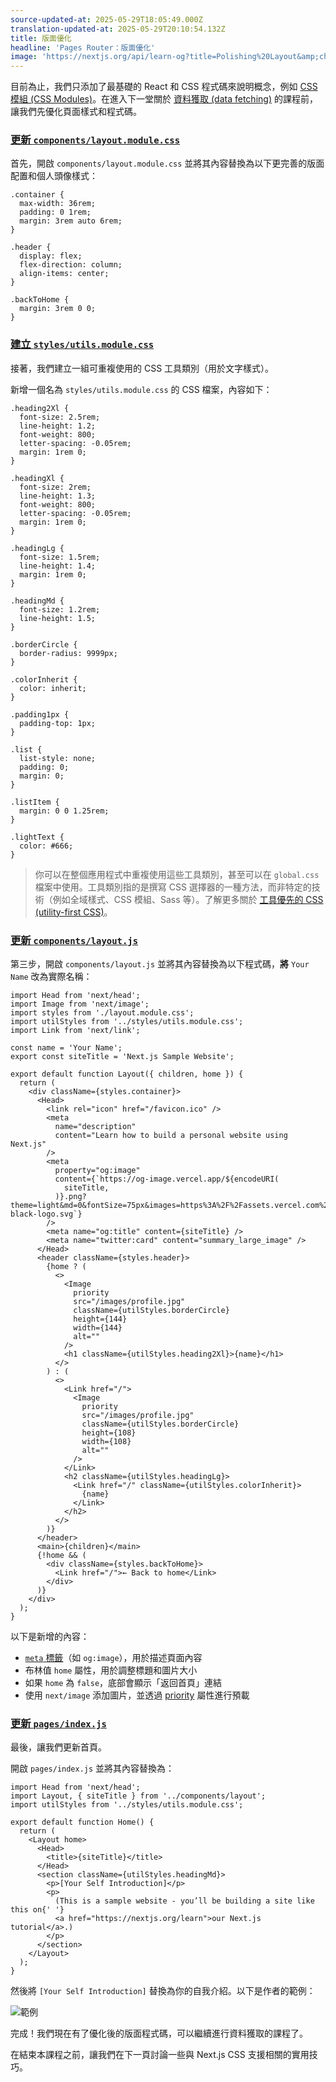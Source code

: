 ```yaml
---
source-updated-at: 2025-05-29T18:05:49.000Z
translation-updated-at: 2025-05-29T20:10:54.132Z
title: 版面優化
headline: 'Pages Router：版面優化'
image: 'https://nextjs.org/api/learn-og?title=Polishing%20Layout&amp;chapter=17'
---
```


目前為止，我們只添加了最基礎的 React 和 CSS 程式碼來說明概念，例如 [CSS 模組 (CSS Modules)](/docs/basic-features/built-in-css-support#adding-component-level-css)。在進入下一堂關於 [資料獲取 (data fetching)](/docs/basic-features/data-fetching) 的課程前，讓我們先優化頁面樣式和程式碼。

### [更新 `components/layout.module.css`](#update-componentslayoutmodulecss)

首先，開啟 `components/layout.module.css` 並將其內容替換為以下更完善的版面配置和個人頭像樣式：

```
.container {
  max-width: 36rem;
  padding: 0 1rem;
  margin: 3rem auto 6rem;
}
 
.header {
  display: flex;
  flex-direction: column;
  align-items: center;
}
 
.backToHome {
  margin: 3rem 0 0;
}
```

### [建立 `styles/utils.module.css`](#create-stylesutilsmodulecss)

接著，我們建立一組可重複使用的 CSS 工具類別（用於文字樣式）。

新增一個名為 `styles/utils.module.css` 的 CSS 檔案，內容如下：

```
.heading2Xl {
  font-size: 2.5rem;
  line-height: 1.2;
  font-weight: 800;
  letter-spacing: -0.05rem;
  margin: 1rem 0;
}
 
.headingXl {
  font-size: 2rem;
  line-height: 1.3;
  font-weight: 800;
  letter-spacing: -0.05rem;
  margin: 1rem 0;
}
 
.headingLg {
  font-size: 1.5rem;
  line-height: 1.4;
  margin: 1rem 0;
}
 
.headingMd {
  font-size: 1.2rem;
  line-height: 1.5;
}
 
.borderCircle {
  border-radius: 9999px;
}
 
.colorInherit {
  color: inherit;
}
 
.padding1px {
  padding-top: 1px;
}
 
.list {
  list-style: none;
  padding: 0;
  margin: 0;
}
 
.listItem {
  margin: 0 0 1.25rem;
}
 
.lightText {
  color: #666;
}
```

> 你可以在整個應用程式中重複使用這些工具類別，甚至可以在 `global.css` 檔案中使用。工具類別指的是撰寫 CSS 選擇器的一種方法，而非特定的技術（例如全域樣式、CSS 模組、Sass 等）。了解更多關於 [工具優先的 CSS (utility-first CSS)](https://tailwindcss.com/docs/utility-first)。

### [更新 `components/layout.js`](#update-componentslayoutjs)

第三步，開啟 `components/layout.js` 並將其內容替換為以下程式碼，**將** `Your Name` 改為實際名稱：

```
import Head from 'next/head';
import Image from 'next/image';
import styles from './layout.module.css';
import utilStyles from '../styles/utils.module.css';
import Link from 'next/link';
 
const name = 'Your Name';
export const siteTitle = 'Next.js Sample Website';
 
export default function Layout({ children, home }) {
  return (
    <div className={styles.container}>
      <Head>
        <link rel="icon" href="/favicon.ico" />
        <meta
          name="description"
          content="Learn how to build a personal website using Next.js"
        />
        <meta
          property="og:image"
          content={`https://og-image.vercel.app/${encodeURI(
            siteTitle,
          )}.png?theme=light&md=0&fontSize=75px&images=https%3A%2F%2Fassets.vercel.com%2Fimage%2Fupload%2Ffront%2Fassets%2Fdesign%2Fnextjs-black-logo.svg`}
        />
        <meta name="og:title" content={siteTitle} />
        <meta name="twitter:card" content="summary_large_image" />
      </Head>
      <header className={styles.header}>
        {home ? (
          <>
            <Image
              priority
              src="/images/profile.jpg"
              className={utilStyles.borderCircle}
              height={144}
              width={144}
              alt=""
            />
            <h1 className={utilStyles.heading2Xl}>{name}</h1>
          </>
        ) : (
          <>
            <Link href="/">
              <Image
                priority
                src="/images/profile.jpg"
                className={utilStyles.borderCircle}
                height={108}
                width={108}
                alt=""
              />
            </Link>
            <h2 className={utilStyles.headingLg}>
              <Link href="/" className={utilStyles.colorInherit}>
                {name}
              </Link>
            </h2>
          </>
        )}
      </header>
      <main>{children}</main>
      {!home && (
        <div className={styles.backToHome}>
          <Link href="/">← Back to home</Link>
        </div>
      )}
    </div>
  );
}
```

以下是新增的內容：

*   [`meta` 標籤](https://en.wikipedia.org/wiki/Meta_element)（如 `og:image`），用於描述頁面內容
*   布林值 `home` 屬性，用於調整標題和圖片大小
*   如果 `home` 為 `false`，底部會顯示「返回首頁」連結
*   使用 `next/image` 添加圖片，並透過 [priority](/docs/api-reference/next/image#priority) 屬性進行預載

### [更新 `pages/index.js`](#update-pagesindexjs)

最後，讓我們更新首頁。

開啟 `pages/index.js` 並將其內容替換為：

```
import Head from 'next/head';
import Layout, { siteTitle } from '../components/layout';
import utilStyles from '../styles/utils.module.css';
 
export default function Home() {
  return (
    <Layout home>
      <Head>
        <title>{siteTitle}</title>
      </Head>
      <section className={utilStyles.headingMd}>
        <p>[Your Self Introduction]</p>
        <p>
          (This is a sample website - you’ll be building a site like this on{' '}
          <a href="https://nextjs.org/learn">our Next.js tutorial</a>.)
        </p>
      </section>
    </Layout>
  );
}
```

然後將 `[Your Self Introduction]` 替換為你的自我介紹。以下是作者的範例：

![範例](https://h8DxKfmAPhn8O0p3.public.blob.vercel-storage.com/learn/pages-router/assets-metadata-css/example.png)

完成！我們現在有了優化後的版面程式碼，可以繼續進行資料獲取的課程了。

在結束本課程之前，讓我們在下一頁討論一些與 Next.js CSS 支援相關的實用技巧。